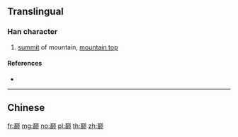 {{also|巔}}
==Translingual==

===Han character===
{{Han char|rn=46|rad=山|as=16|sn=19|four=|canj=UJCO|ids=⿱山颠}}

# [[summit]] of mountain, [[mountain top]]

====References====
* {{Han ref|kx=0322.181|hdz=10805.090|uh=5DC5|ud=24005}}

----

==Chinese==
{{zh-see|巔}}

[[fr:巅]]
[[mg:巅]]
[[no:巅]]
[[pl:巅]]
[[th:巅]]
[[zh:巅]]